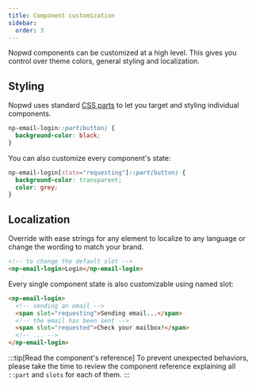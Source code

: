 ```yaml
---
title: Component customization
sidebar:
  order: 3
---
```


Nopwd components can be customized at a high level.
This gives you control over theme colors, general styling and localization.

## Styling

Nopwd uses standard [CSS parts](https://developer.mozilla.org/en-US/docs/Web/CSS/::part) to let you target and styling individual components.

```css
np-email-login::part(button) {
  background-color: black;
}
```

You can also customize every component's state:

```css
np-email-login[state="requesting"]::part(button) {
  background-color: transparent;
  color: grey;
}
```

## Localization

Override with ease strings for any element to localize to any language or change the wording to match your brand.

```html
<!-- to change the default slot -->
<np-email-login>Login</np-email-login>
```

Every single component state is also customizable using named slot:

```html
<np-email-login>
  <!-- sending an email -->
  <span slot="requesting">Sending email...</span>
  <!-- the email has been sent -->
  <span slot="requested">Check your mailbox!</span>
  <!-- ... -->
</np-email-login>
```

:::tip[Read the component's reference]
To prevent unexpected behaviors, please take the time to review the component reference explaining all `::part` and `slots` for each of them.
:::

